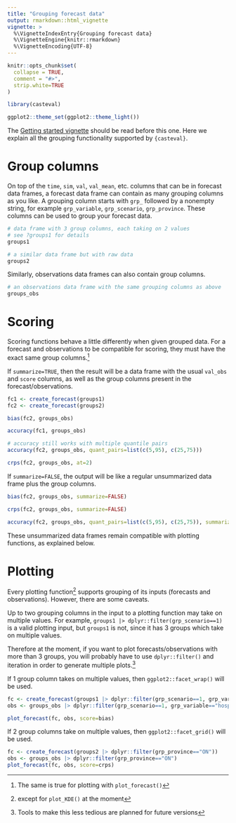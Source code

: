 ```yaml
---
title: "Grouping forecast data"
output: rmarkdown::html_vignette
vignette: >
  %\VignetteIndexEntry{Grouping forecast data}
  %\VignetteEngine{knitr::rmarkdown}
  %\VignetteEncoding{UTF-8}
---
```


```r
knitr::opts_chunk$set(
  collapse = TRUE,
  comment = "#>",
  strip.white=TRUE
)

library(casteval)

ggplot2::theme_set(ggplot2::theme_light())
```

The [Getting started vignette](casteval.html) should be read before this one.
Here we explain all the grouping functionality supported by `{casteval}`.

# Group columns

On top of the `time`, `sim`, `val`, `val_mean`, etc. columns that can be in forecast data frames,
a forecast data frame can contain as many grouping columns as you like.
A grouping column starts with `grp_` followed by a nonempty string, for example `grp_variable`, `grp_scenario`, `grp_province`.
These columns can be used to group your forecast data.

```r
# data frame with 3 group columns, each taking on 2 values
# see ?groups1 for details
groups1

# a similar data frame but with raw data
groups2
```

Similarly, observations data frames can also contain group columns.

```r
# an observations data frame with the same grouping columns as above
groups_obs
```

# Scoring

Scoring functions behave a little differently when given grouped data.
For a forecast and observations to be compatible for scoring, they must have the exact same group columns.^[The same is true for plotting with `plot_forecast()`]

If `summarize=TRUE`, then the result will be a data frame with the usual `val_obs` and `score` columns, as well as the group columns present in the forecast/observations.

```r
fc1 <- create_forecast(groups1)
fc2 <- create_forecast(groups2)

bias(fc2, groups_obs)

accuracy(fc1, groups_obs)

# accuracy still works with multiple quantile pairs
accuracy(fc2, groups_obs, quant_pairs=list(c(5,95), c(25,75)))

crps(fc2, groups_obs, at=2)
```

If `summarize=FALSE`, the output will be like a regular unsummarized data frame plus the group columns.

```r
bias(fc2, groups_obs, summarize=FALSE)

crps(fc2, groups_obs, summarize=FALSE)

accuracy(fc2, groups_obs, quant_pairs=list(c(5,95), c(25,75)), summarize=FALSE)
```

These unsummarized data frames remain compatible with plotting functions, as explained below.

# Plotting

Every plotting function^[except for `plot_KDE()` at the moment] supports grouping of its inputs (forecasts and observations).
However, there are some caveats.

Up to two grouping columns in the input to a plotting function may take on multiple values.
For example, `groups1 |> dplyr::filter(grp_scenario==1)` is a valid plotting input, but `groups1` is not, since it has 3 groups which take on multiple values.

Therefore at the moment, if you want to plot forecasts/observations with more than 3 groups, you will probably have to use `dplyr::filter()` and iteration in order to generate multiple plots.^[Tools to make this less tedious are planned for future versions]

If 1 group column takes on multiple values, then `ggplot2::facet_wrap()` will be used.

```r
fc <- create_forecast(groups1 |> dplyr::filter(grp_scenario==1, grp_variable=="hosp"))
obs <- groups_obs |> dplyr::filter(grp_scenario==1, grp_variable=="hosp")

plot_forecast(fc, obs, score=bias)
```

If 2 group columns take on multiple values, then `ggplot2::facet_grid()` will be used.

```r
fc <- create_forecast(groups2 |> dplyr::filter(grp_province=="ON"))
obs <- groups_obs |> dplyr::filter(grp_province=="ON")
plot_forecast(fc, obs, score=crps)
```